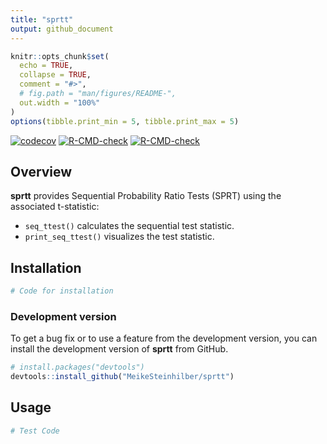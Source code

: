 ```yaml
---
title: "sprtt"
output: github_document
---
```


```r
knitr::opts_chunk$set(
  echo = TRUE,
  collapse = TRUE,
  comment = "#>",
  # fig.path = "man/figures/README-",
  out.width = "100%"
)
options(tibble.print_min = 5, tibble.print_max = 5)
```

<!-- badges: start -->

[![codecov](https://codecov.io/gh/MeikeSteinhilber/sprtt/branch/main/graph/badge.svg?token=IQHTDTRBAW)](https://codecov.io/gh/MeikeSteinhilber/sprtt)
[![R-CMD-check](https://github.com/MeikeSteinhilber/sprtt/workflows/R-CMD-check/badge.svg)](https://github.com/MeikeSteinhilber/sprtt/actions)
[![R-CMD-check](https://github.com/MeikeSteinhilber/sprtt/workflows/check-full/badge.svg)](https://github.com/MeikeSteinhilber/sprtt/actions)



<!-- badges: end -->

## Overview

**sprtt** provides Sequential Probability Ratio Tests (SPRT) using the associated t-statistic:

-   `seq_ttest()` calculates the sequential test statistic.
-   `print_seq_ttest()` visualizes the test statistic.

## Installation

```r
# Code for installation

```

### Development version

To get a bug fix or to use a feature from the development version, you can install the development version of **sprtt** from GitHub.
```r
# install.packages("devtools")
devtools::install_github("MeikeSteinhilber/sprtt")
```


   

## Usage

```r
# Test Code

```
